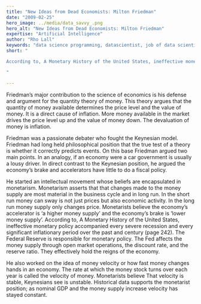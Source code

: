 ```yaml
---
title: "New Ideas from Dead Economists: Milton Friedman"
date: "2009-02-25"
hero_image: ../media/data_savvy_.png
hero_alt: "New Ideas from Dead Economists: Milton Friedman"
expertise: "Artificial Intelligence"
author: "Rho Lall"
keywords: "data science programming, datascientist, job of data scientist, data driven insights, data driven solutions"
short: "

According to, A Monetary History of the United States, ineffective monetary policy accompanied every severe recession and every significant inflationary period over the past and century

"

---
```


Friedman’s major contribution to the science of economics is his defense and argument for the quantity theory of money.  This theory argues that the quantity of money available determines the price level and the value of money.  It is a direct cause of inflation.  More money available in the market drives the price level up and the value of money down.  The devaluation of money is inflation. 

Friedman was a passionate debater who fought the Keynesian model.  Friedman had long held philosophical position that the true test of a theory is whether it correctly predicts events.  On this base Friedman argued two main points.  In an analogy, if an economy were a car government is usually a lousy driver.  In direct contrast to the Keynesian position, he argued the economy’s brake and accelerators have little to do a fiscal policy. 

He started an intellectual movement whose beliefs are encapsulated in monetarism.  Monetarism asserts that that changes made to the money supply are most material in the business cycle and in long run.  In the short run money can sway is not just prices but also economic activity. In the long run money supply only changes price.  Monetarists believe the economy’s accelerator is ‘a higher money supply’ and the economy’s brake is ‘lower money supply’.  According to, A Monetary History of the United States, ineffective monetary policy accompanied every severe recession and every significant inflationary period over the past and century (page 242).  The Federal Reserve is responsible for monetary policy.  The Fed affects the money supply through open market operations, the discount rate, and the reserve ratio.  They effectively hold the reigns of the economy.

He also worked on the idea of money velocity or how fast money changes hands in an economy.  The rate at which the money stock turns over each year is called the velocity of money.  Monetarists believe That velocity is stable, Keynesians see is unstable.  Historical data supports the monetarist position; as nominal GDP and the money supply increase velocity has stayed constant.